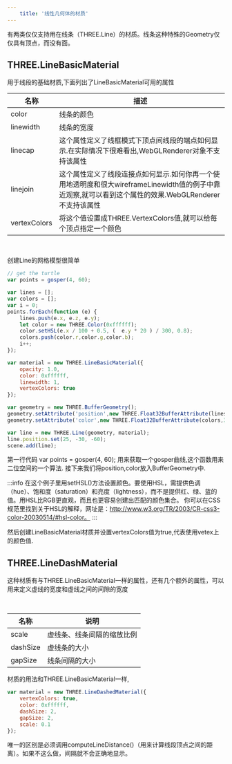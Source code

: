 ```yaml
---
    title: '线性几何体的材质'
---
```



有两类仅仅支持用在线条（THREE.Line）的材质。线条这种特殊的Geometry仅仅具有顶点，而没有面。

## THREE.LineBasicMaterial

用于线段的基础材质,下面列出了LineBasicMaterial可用的属性

|名称|描述|
|---|---|
|color|线条的颜色|
|linewidth|线条的宽度|
|linecap|这个属性定义了线框模式下顶点间线段的端点如何显示.在实际情况下很难看出,WebGLRenderer对象不支持该属性|
|linejoin|这个属性定义了线段连接点如何显示.如何你再一个使用地透明度和很大wireframeLinewidth值的例子中靠近观察,就可以看到这个属性的效果.WebGLRenderer不支持该属性|
|vertexColors|将这个值设置成THREE.VertexColors值,就可以给每个顶点指定一个颜色|



<Scene />

<br/>

创建Line的网格模型很简单

```jsx title='chapter-04/04a-line-material.jsx'
// get the turtle 
var points = gosper(4, 60);

var lines = [];
var colors = [];
var i = 0;
points.forEach(function (e) {
    lines.push(e.x, e.z, e.y);
    let color = new THREE.Color(0xffffff);
    color.setHSL(e.x / 100 + 0.5, (  e.y * 20 ) / 300, 0.8);
    colors.push(color.r,color.g,color.b);
    i++;
});

var material = new THREE.LineBasicMaterial({
    opacity: 1.0,
    color: 0xffffff,
    linewidth: 1,
    vertexColors: true
});

var geometry = new THREE.BufferGeometry();
geometry.setAttribute('position',new THREE.Float32BufferAttribute(lines,3));
geometry.setAttribute('color',new THREE.Float32BufferAttribute(colors,3));

var line = new THREE.Line(geometry, material);
line.position.set(25, -30, -60);
scene.add(line);
```

第一行代码 var points = gosper(4, 60); 用来获取一个gosper曲线,这个函数用来二位空间的一个算法. 接下来我们将position,color放入BufferGeometry中.

:::info
在这个例子里用setHSL()方法设置颜色。要使用HSL，需提供色调（hue）、饱和度（saturation）和亮度（lightness），而不是提供红、绿、蓝的值。用HSL比RGB更直观，而且也更容易创建出匹配的颜色集合。
你可以在CSS规范里找到关于HSL的解释，网址是：http://www.w3.org/TR/2003/CR-css3-color-20030514/#hsl-color。
:::

然后创建LineBasicMaterial材质并设置vertexColors值为true,代表使用vetex上的颜色值.

## THREE.LineDashMaterial

这种材质有与THREE.LineBasicMaterial一样的属性，还有几个额外的属性，可以用来定义虚线的宽度和虚线之间的间隙的宽度


<SceneB />

<br/>

|名称|说明|
|---|---|
|scale|虚线条、线条间隔的缩放比例|
|dashSize|虚线条的大小|
|gapSize|线条间隔的大小|

材质的用法和THREE.LineBasicMaterial一样,

```jsx title='chapter-04/04b-line-material-dashed.jsx'
var material = new THREE.LineDashedMaterial({
    vertexColors: true,
    color: 0xffffff,
    dashSize: 2,
    gapSize: 2,
    scale: 0.1
});
```

唯一的区别是必须调用computeLineDistance()（用来计算线段顶点之间的距离）。如果不这么做，间隔就不会正确地显示。